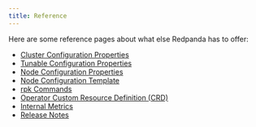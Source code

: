 ```yaml
---
title: Reference
---
```


<head>
    <meta name="title" content="Reference | Redpanda Docs"/>
    <meta name="description" content="Reference index page."/>
</head>

Here are some reference pages about what else Redpanda has to offer:

- [Cluster Configuration Properties](./cluster-properties)
- [Tunable Configuration Properties](./tunable-properties)
- [Node Configuration Properties](./node-properties)
- [Node Configuration Template](./node-configuration-sample)
- [rpk Commands](./rpk-commands)
- [Operator Custom Resource Definition (CRD)](https://doc.crds.dev/github.com/vectorizedio/redpanda)
- [Internal Metrics ](./internal-metrics)
- [Release Notes](https://github.com/redpanda-data/redpanda/releases)
